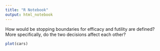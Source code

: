 ```yaml
---
title: "R Notebook"
output: html_notebook
---
```


How would be stopping boundaries for efficacy and futility are defined?
More specifically, do the two decisions affect each other?

```r
plot(cars)
```

